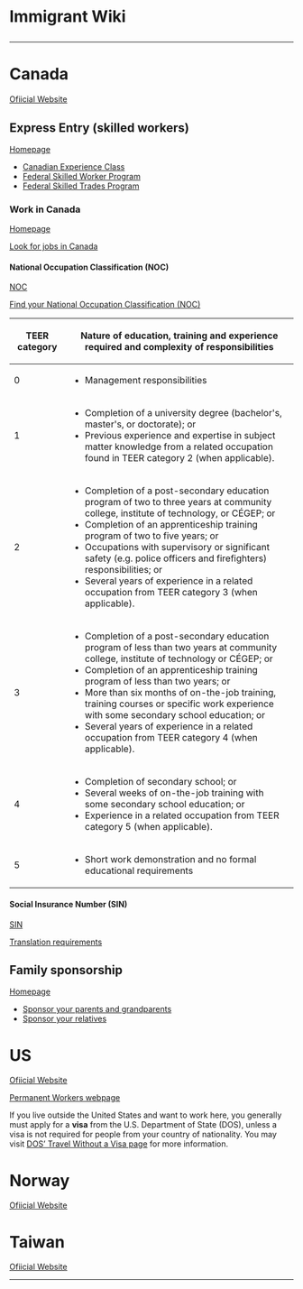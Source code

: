 <h1> Immigrant Wiki </h1>

----

= Canada =

[https://www.canada.ca/en/immigration-refugees-citizenship/services/immigrate-canada.html Ofiicial Website]

== Express Entry (skilled workers) ==

[https://www.canada.ca/en/immigration-refugees-citizenship/services/immigrate-canada/express-entry/works.html Homepage]

* [https://www.canada.ca/en/immigration-refugees-citizenship/services/immigrate-canada/express-entry/eligibility/canadian-experience-class.html Canadian Experience Class]
* [https://www.canada.ca/en/immigration-refugees-citizenship/services/immigrate-canada/express-entry/eligibility/federal-skilled-workers.html Federal Skilled Worker Program]
* [https://www.canada.ca/en/immigration-refugees-citizenship/services/immigrate-canada/express-entry/eligibility/skilled-trades.html Federal Skilled Trades Program]

=== Work in Canada ===

[https://www.canada.ca/en/immigration-refugees-citizenship/services/work-canada.html Homepage]

[https://www.canada.ca/en/immigration-refugees-citizenship/services/new-immigrants/prepare-life-canada/prepare-work/look-jobs.html Look for jobs in Canada]

==== National Occupation Classification (NOC) ====

[https://noc.esdc.gc.ca/Home/Welcome/4d655901c5a8499d8af705bb2a3aee03?GoCTemplateCulture=en-CA NOC]

[https://www.canada.ca/en/immigration-refugees-citizenship/services/immigrate-canada/express-entry/eligibility/find-national-occupation-code.html Find your National Occupation Classification (NOC)]

{|
! TEER category !!	Nature of education, training and experience required and complexity of responsibilities
|- 
| 0	||
* Management responsibilities
|- 
| 1 ||	
* Completion of a university degree (bachelor's, master's, or doctorate); or
* Previous experience and expertise in subject matter knowledge from a related occupation found in TEER category 2 (when applicable).
|- 
| 2	||
* Completion of a post-secondary education program of two to three years at community college, institute of technology, or CÉGEP; or
* Completion of an apprenticeship training program of two to five years; or
* Occupations with supervisory or significant safety (e.g. police officers and firefighters) responsibilities; or
* Several years of experience in a related occupation from TEER category 3 (when applicable).
|- 
| 3 ||
* Completion of a post-secondary education program of less than two years at community college, institute of technology or CÉGEP; or
* Completion of an apprenticeship training program of less than two years; or
* More than six months of on-the-job training, training courses or specific work experience with some secondary school education; or
* Several years of experience in a related occupation from TEER category 4 (when applicable).
|- 
| 4	||
* Completion of secondary school; or
* Several weeks of on-the-job training with some secondary school education; or
* Experience in a related occupation from TEER category 5 (when applicable).
|- 
| 5	||
* Short work demonstration and no formal educational requirements
|}

==== Social Insurance Number (SIN) ====

[https://www.canada.ca/en/employment-social-development/services/sin/apply.html SIN]

[https://www.canada.ca/en/employment-social-development/services/sin/before-applying.html#Translation_requirements Translation requirements]

== Family sponsorship ==

[https://www.canada.ca/en/immigration-refugees-citizenship/services/immigrate-canada/family-sponsorship.html Homepage]

* [https://www.canada.ca/en/immigration-refugees-citizenship/services/immigrate-canada/family-sponsorship/sponsor-parents-grandparents.html Sponsor your parents and grandparents]
* [https://www.canada.ca/en/immigration-refugees-citizenship/services/immigrate-canada/family-sponsorship/other-relatives.html Sponsor your relatives]

= US =

[https://www.uscis.gov/ Ofiicial Website]

[https://www.uscis.gov/working-in-the-united-states/permanent-workers Permanent Workers webpage]

If you live outside the United States and want to work here, you generally must apply for a '''visa''' from the U.S. Department of State (DOS), unless a visa is not required for people from your country of nationality. You may visit [https://travel.state.gov/content/travel/en/us-visas/tourism-visit/travel-without-a-visa.html DOS’ Travel Without a Visa page] for more information.

= Norway =

[https://www.udi.no/en/ Ofiicial Website]

= Taiwan =

[https://www.immigration.gov.tw/5385/7244/7250/7257/ Ofiicial Website]

----

<!--
Sweden
Denmark
Ireland
Germany
France
New Zealand
United Kingdom
Australia
Netherlands
Switzerland
Luxembourg
Belgium
Iceland
Portugal
South Korea
Japan
Singapore
Malaysia
Thailand
-->

